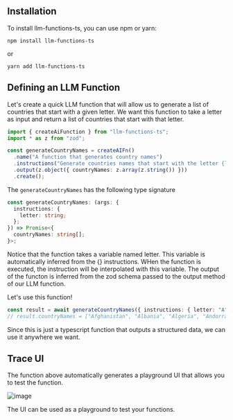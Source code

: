 ## Installation

To install llm-functions-ts, you can use npm or yarn:

```shell
npm install llm-functions-ts
```

or

```shell
yarn add llm-functions-ts
```

## Defining an LLM Function

Let's create a quick LLM function that will allow us to generate a list of countries that start with a given letter.
We want this function to take a letter as input and return a list of countries that start with that letter.

```typescript
import { createAiFunction } from "llm-functions-ts";
import * as z from "zod";

const generateCountryNames = createAIFn()
  .name("A function that generates country names")
  .instructions("Generate countries names that start with the letter {letter}.")
  .output(z.object({ countryNames: z.array(z.string()) }))
  .create();
```

The `generateCountryNames` has the following type signature

```typescript
const generateCountryNames: (args: {
  instructions: {
    letter: string;
  };
}) => Promise<{
  countryNames: string[];
}>;
```

Notice that the function takes a variable named letter. This variable is automatically inferred from the {} instructions. 
WHen the function is executed, the instruction will be interpolated with this variable.
The output of the functon is inferred from the zod schema passed to the output method of our LLM function.

Let's use this function!
```typescript
const result = await generateCountryNames({ instructions: { letter: "A" } });
// result.countryNames = ["Afghanistan", "Albania", "Algeria", "Andorra", "Angola", "Antigua and Barbuda", "Argentina", "Armenia", "Australia", "Austria", "Azerbaijan"]
```
Since this is just a typescript function that outputs a structured data, we can use it anywhere we want.

## Trace UI
The function above automatically generates a playground UI that allows you to test the function.

![image](/images/g-s-01.png)

The UI can be used as a playground to test your functions.

